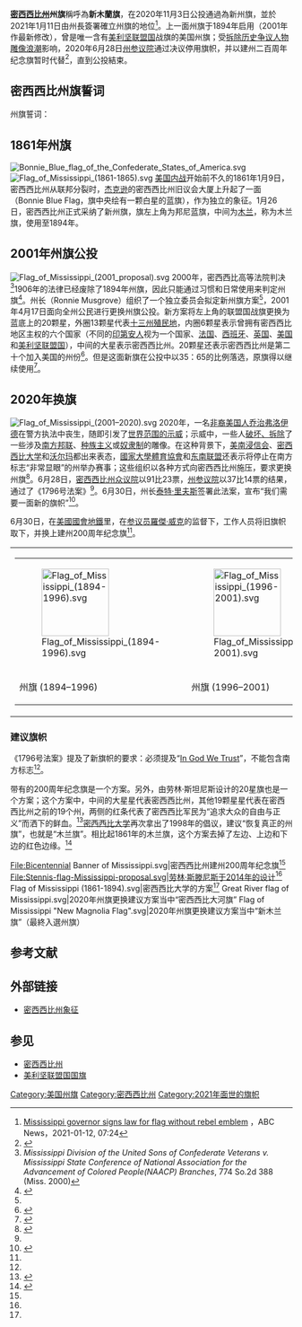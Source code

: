 {{noteTA
|G1=People
|G2=Country
|1=zh-hk:佐治;zh-tw:喬治;zh-cn:乔治
}}

{{Infobox Flag
 | Name = 密西西比州州旗
 | Article = 
 | Image = Flag of Mississippi.svg
 | Nickname = 新木蘭旗
 | Use = 110000
 | Symbol =	
 | Proportion = 5:8
 | Adoption = 2021年1月11日
 | Design =
 | Designer =  
 | Type =
}}

'''[[密西西比州|密西西比州]]州旗'''稱呼為'''新木蘭旗'''，在2020年11月3日公投通過為新州旗，並於2021年1月11日由州長簽署確立州旗的地位<ref>[https://abcnews.go.com/US/wireStory/mississippi-governor-signing-law-flag-rebel-sign-75181763 Mississippi governor signs law for flag without rebel emblem] {{Wayback|url=https://abcnews.go.com/US/wireStory/mississippi-governor-signing-law-flag-rebel-sign-75181763 |date=20210218104530 }}，ABC News，2021-01-12, 07:24</ref>。上一面州旗于1894年启用（2001年作最新修改），曾是唯一含有[[美利坚联盟国|美利坚联盟国]]战旗的美国州旗；受[[乔治·弗洛伊德之死引发的拆除历史争议人物雕像浪潮|拆除历史争议人物雕像浪潮]]影响，2020年6月28日[[密西西比州参议院|州参议院]]通过决议停用旗帜，并以建州二百周年纪念旗暂时代替<ref name=":1">{{Cite web|title=Haley Talbot的推特|url=https://twitter.com/haleytalbotnbc/status/1278100677370286083|accessdate=2020-07-03|author=|date=2020-06-30|format=|publisher=|agency=[[全国广播公司|全国广播公司]]|language=|archive-date=2020-07-01|archive-url=https://web.archive.org/web/20200701223340/https://twitter.com/haleytalbotnbc/status/1278100677370286083|dead-url=no}}</ref>，直到公投結束。

== 密西西比州旗誓词 ==
州旗誓词：

{{cquote|I salute the flag of Mississippi and the sovereign state for which it stands with pride in her history and achievements and with confidence in her future under the guidance of Almighty God.|<ref>Miss. Code Ann., Section 37-13-7 (1972)</ref></blockquote>}}
{{cquote|我向密西西比州旗，以及在全能的上帝之下，她用历史和成就自豪地代表着、用未来自信地代表着的主权州，致敬。</blockquote>}}
== 1861年州旗 ==
[[File:Bonnie_Blue_flag_of_the_Confederate_States_of_America.svg|thumb]]
[[File:Flag_of_Mississippi_(1861-1865).svg|thumb]]
[[美国内战|美国内战]]开始前不久的1861年1月9日，密西西比州从联邦分裂时，[[杰克逊_(密西西比州)|杰克逊]]的密西西比州旧议会大厦上升起了一面{{tsl|en|Bonnie Blue Flag|邦尼蓝旗}}（Bonnie Blue Flag，旗中央绘有一颗白星的蓝旗），作为独立的象征。1月26日，密西西比州正式采纳了新州旗，旗左上角为邦尼蓝旗，中间为[[木兰|木兰]]，称为木兰旗，使用至1894年。

== 2001年州旗公投 ==
[[File:Flag_of_Mississippi_(2001_proposal).svg|thumb]]
2000年，密西西比高等法院判决<ref>''Mississippi Division of the United Sons of Confederate Veterans v. Mississippi State Conference of National Association for the Advancement of Colored People(NAACP) Branches'', 774 So.2d 388 (Miss. 2000)</ref>1906年的法律已经废除了1894年州旗，因此只能通过习惯和日常使用来判定州旗<ref name="Dedman">{{cite journal|last=Dedman IV|first=James M.|title=At Daggers Drawn: The Confederate Flag and the School Classroom - A Case Study of a Broken First Amendment Formula|journal=Baylor Law Review|volume=53|pages=877, 883|publisher=|location= |date=Fall 2001|url=|doi= |id= |accessdate= }}</ref>。州长{{tsl|en|Ronnie Musgrove|罗尼·穆斯格罗夫}}（Ronnie Musgrove）组织了一个独立委员会拟定新州旗方案<ref name="Dedman"/>，2001年4月17日面向全州公民进行更换州旗公投。新方案将左上角的联盟国战旗更换为蓝底上的20颗星，外圈13颗星代表[[十三州殖民地|十三州殖民地]]，内圈6颗星表示曾拥有密西西比地区主权的六个国家（不同的[[印第安人|印第安人]]视为一个国家、[[法国|法国]]、[[西班牙|西班牙]]、[[英国|英国]]、[[美国|美国]]和[[美利坚联盟国|美利坚联盟国]]），中间的大星表示密西西比州。20颗星还表示密西西比州是第二十个加入美国的州份<ref>{{cite news|first=|last=|coauthors=|title=Mississippi will retain its 107-year-old flag|date=2001-04-17|publisher=CNN|url=http://archives.cnn.com/2001/ALLPOLITICS/04/18/mississippi.flag/index.html|work=|pages=|accessdate=2007-10-21|language=|deadurl=yes|archiveurl=https://web.archive.org/web/20071229222224/http://archives.cnn.com/2001/ALLPOLITICS/04/18/mississippi.flag/index.html|archivedate=2007-12-29}}</ref>。但是这面新旗在公投中以35：65的比例落选，原旗得以继续使用<ref>{{cite web |url=http://www.sos.state.ms.us/elections/FlagVote/CountyScans/CertStateResults.pdf |title=Election Results |accessdate=2007-10-21 |date=2001-04-27 |format=PDF |publisher=State of Mississippi |deadurl=yes |archiveurl=https://web.archive.org/web/20071126205132/http://www.sos.state.ms.us/elections/FlagVote/CountyScans/CertStateResults.pdf |archivedate=2007-11-26 }}</ref>。

== 2020年换旗 ==
[[File:Flag_of_Mississippi_(2001–2020).svg|thumb]]
2020年，一名[[非裔美国人|非裔美国人]][[乔治·弗洛伊德之死|乔治弗洛伊德]]在警方执法中丧生，随即引发了[[乔治·弗洛伊德之死引发的示威活动|世界范围的示威]]；示威中，一些人[[乔治·弗洛伊德之死引发的拆除历史争议人物雕像浪潮|破坏、拆除]]了一些涉及[[美利堅聯盟國|南方邦联]]、[[种族主义|种族主义]]或[[奴隶制度|奴隶制]]的雕像。在这种背景下，[[美南浸信会|美南浸信会]]、[[密西西比大学|密西西比大学]]和[[沃尔玛|沃尔玛]]都出来表态，[[國家大學體育協會|國家大學體育協會]]和[[东南联盟|东南联盟]]还表示将停止在南方标志“非常显眼”的州举办赛事；这些组织以各种方式向密西西比州施压，要求更换州旗<ref name=":0">{{Cite web|title=Mississippi House and Senate vote to remove Confederate icon from state flag|url=https://www.washingtonpost.com/nation/2020/06/28/mississippi-legislators-expected-debate-removal-confederate-icon-state-flag/|accessdate=2020-06-30|author=|date=2020-06-28|format=|publisher=[[华盛顿邮报|华盛顿邮报]]|language=en-us|archive-date=2020-06-29|archive-url=https://web.archive.org/web/20200629234932/https://www.washingtonpost.com/nation/2020/06/28/mississippi-legislators-expected-debate-removal-confederate-icon-state-flag/|dead-url=no}}</ref>。6月28日，[[密西西比州众议院|密西西比州众议院]]以91比23票，[[密西西比州参议院|州参议院]]以37比14票的结果，通过了《1796号法案》<ref name=":0" />。6月30日，州长[[泰特·里夫斯|泰特·里夫斯]]签署此法案，宣布“我们需要一面新的旗帜”<ref>{{Cite web|title=Mississippi governor signs bill changing state’s flag, abandoning Confederate symbol|url=https://www.washingtonpost.com/national/mississippi-flag-confederacy-removed/2020/06/30/f47df152-baed-11ea-8cf5-9c1b8d7f84c6_story.html|accessdate=2020-07-01|author=|date=2020-06-30|format=|publisher=[[华盛顿邮报|华盛顿邮报]]|language=en-us|archive-date=2020-07-01|archive-url=https://web.archive.org/web/20200701042548/https://www.washingtonpost.com/national/mississippi-flag-confederacy-removed/2020/06/30/f47df152-baed-11ea-8cf5-9c1b8d7f84c6_story.html|dead-url=no}}</ref>。

6月30日，在[[美國國會地鐵|美國國會地鐵]]里，在[[美国参议院|参议员]][[羅傑·威克|羅傑·威克]]的监督下，工作人员将旧旗帜取下，并换上建州200周年纪念旗<ref name=":1" />。
{| class="wikitable" style="margin:0 auto; text-align:center"
|-
|
{| cellspacing=3 cellpadding=3
|- class="noresize"
|  style="width:220px"|[[File:Flag_of_Mississippi_(1894-1996).svg|x120px]]
|  style="width:220px"|[[File:Flag_of_Mississippi_(1996-2001).svg|x120px]]
|  style="width:220px"|[[File:Flag_of_Mississippi_(2001–2020).svg|x120px]]
|- style="vertical-align:top"
| 州旗 (1894–1996) {{FIAV|historical}}
| 州旗 (1996–2001) {{FIAV|historical}}
| 州旗 (2001–2020) {{FIAV|historical}}
|}
|}
=== 建议旗帜 ===
《1796号法案》提及了新旗帜的要求：必须提及“[[In_God_We_Trust|In God We Trust]]”，不能包含南方标志<ref name=":0" />。

带有{{Translink|en|Seal of Mississippi|密西西比州州玺|州玺}}的200周年纪念旗是一个方案。另外，由劳林·斯坦尼斯设计的20星旗也是一个方案；这个方案中，中间的大星星代表密西西比州，其他19颗星星代表在密西西比州之前{{Translink|en|Admission to the Union|加入联邦条款|加入联邦}}的19个州，两侧的红条代表了密西西比军民为“追求大众的自由与正义”而洒下的鲜血。<ref name="v">{{cite web|title=Mississippi’s future lies with its new state flag|url=https://www.vox.com/2020/7/1/21307556/mississippi-state-flag|accessdate=2020-07-03|date=2020-07-01|language=en|last1=Cineas|first1=Fabiola|website=[[Vox|Vox]]|archive-date=2020-07-03|archive-url=https://web.archive.org/web/20200703013827/https://www.vox.com/2020/7/1/21307556/mississippi-state-flag|dead-url=no}}</ref>[[密西西比大学|密西西比大学]]再次拿出了1998年的倡议，建议“恢复真正的州旗”，也就是“木兰旗”。相比起1861年的木兰旗，这个方案去掉了左边、上边和下边的红色边缘。<ref name=mu>{{Cite web|title=Mississippians Unite Under "Magnolia Flag"|url=http://home.olemiss.edu/~mudws/flag/|accessdate=2020-07-03|author=|date=|format=|publisher=[[密西西比大学|密西西比大学]]|language=|archive-date=2020-07-26|archive-url=https://web.archive.org/web/20200726114320/http://home.olemiss.edu/~mudws/flag/|dead-url=no}}</ref>
<gallery>
File:Bicentennial Banner of Mississippi.svg|密西西比州建州200周年纪念旗<ref name=v />
File:Stennis-flag-Mississippi-proposal.svg|劳林·斯滕尼斯于2014年的设计<ref name=v />
Flag of Mississippi (1861-1894).svg|密西西比大学的方案<ref name=mu />
Great River flag of Mississippi.svg|2020年州旗更换建议方案当中“密西西比大河旗”
Flag of Mississippi "New Magnolia Flag".svg|2020年州旗更换建议方案当中“新木兰旗”（最終入選州旗）
<!--
|File:Proposed Flag of Mississippi (2001–2020).svg|密西西比州州旗建议案之一
|File:Unity Flag of Mississippi (2001–2020).svg|密西西比州州旗建议案之一
|File:Flag of Mississippi (2020 proposal).svg|含有[[圣帕特里克十字|圣帕特里克十字]]的密西西比州州旗2020年建议案
|File:Flag of Mississippi (1894-1996).svg|使用了102年的含有[[南方邦联|南方邦联]]的密西西比州州旗（1894年-1996年）
|File:Flag of Mississippi (1996–2001).svg|使用了5年的含有[[南方邦联|南方邦联]]的密西西比州州旗（1996年-2001年）
|File:Flag of Mississippi (2001–2020).svg|使用了19年的含有[[南方邦联|南方邦联]]的密西西比州州旗（2001年-2020年）
-->
</gallery>

==参考文献==
{{Reflist|2}}

==外部链接==
*[http://www.sos.state.ms.us/ed_pubs/Publications/Souvenir_Booklet/2008/SECTION%20IV%20-%20Emblems%20and%20Symbols.pdf 密西西比州象征]{{Wayback|url=http://www.sos.state.ms.us/ed_pubs/Publications/Souvenir_Booklet/2008/SECTION%20IV%20-%20Emblems%20and%20Symbols.pdf |date=20110716095359 }}

==参见==
*[[密西西比州|密西西比州]]
*[[美利坚联盟国国旗|美利坚联盟国国旗]]

{{U.S. flags}}

[[Category:美国州旗|Category:美国州旗]]
[[Category:密西西比州|Category:密西西比州]]
[[Category:2021年面世的旗帜|Category:2021年面世的旗帜]]
